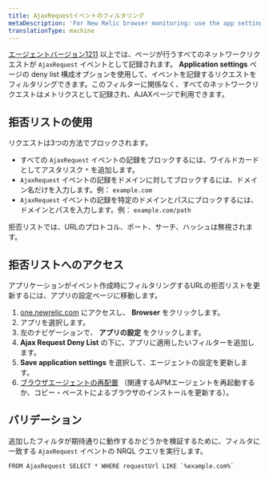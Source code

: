 ```yaml
---
title: AjaxRequestイベントのフィルタリング
metaDescription: 'For New Relic browser monitoring: use the app settings page to filter which network calls are recorded as AjaxRequest events.'
translationType: machine
---
```


[エージェントバージョン1211](https://docs.newrelic.com/docs/release-notes/new-relic-browser-release-notes/browser-agent-release-notes/) 以上では、ページが行うすべてのネットワークリクエストが `AjaxRequest` イベントとして記録されます。 **Application settings** ページの deny list 構成オプションを使用して、イベントを記録するリクエストをフィルタリングできます。このフィルターに関係なく、すべてのネットワークリクエストはメトリクスとして記録され、AJAXページで利用できます。

## 拒否リストの使用

リクエストは3つの方法でブロックされます。

* すべての `AjaxRequest` イベントの記録をブロックするには、ワイルドカードとしてアスタリスク `*` を追加します。
* `AjaxRequest` イベントの記録をドメインに対してブロックするには、ドメイン名だけを入力します。例： `example.com`
* `AjaxRequest` イベントの記録を特定のドメインとパスにブロックするには、ドメインとパスを入力します。例： `example.com/path`

拒否リストでは、URLのプロトコル、ポート、サーチ、ハッシュは無視されます。

## 拒否リストへのアクセス

アプリケーションがイベント作成時にフィルタリングするURLの拒否リストを更新するには、アプリの設定ページに移動します。

1. [one.newrelic.com](http://one.newrelic.com) にアクセスし、 **Browser** をクリックします。
2. アプリを選択します。
3. 左のナビゲーションで、 **アプリの設定** をクリックします。
4. **Ajax Request Deny List** の下に、アプリに適用したいフィルターを追加します。
5. **Save application settings** を選択して、エージェントの設定を更新します。
6. [ブラウザエージェントの再配置](/docs/browser/new-relic-browser/installation/upgrade-browser-agent) （関連するAPMエージェントを再起動するか、コピー・ペーストによるブラウザのインストールを更新する）。

## バリデーション

追加したフィルタが期待通りに動作するかどうかを検証するために、フィルタに一致する `AjaxRequest` イベントの NRQL クエリを実行します。

```
FROM AjaxRequest SELECT * WHERE requestUrl LIKE `%example.com%`
```